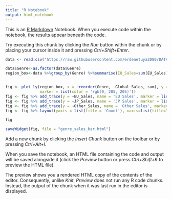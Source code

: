 ---
title: "R Notebook"
output: html_notebook
---

This is an [R Markdown](http://rmarkdown.rstudio.com) Notebook. When you execute code within the notebook, the results appear beneath the code. 

Try executing this chunk by clicking the *Run* button within the chunk or by placing your cursor inside it and pressing *Ctrl+Shift+Enter*. 

```{r}

data <- read.csv("https://raw.githubusercontent.com/erdenetuya2080/DATA-5310-Data-Visualization/refs/heads/main/vgsales.csv")

data$Genre<-as.factor(data$Genre)
region_box<-data %>%group_by(Genre) %>%summarise(EU_Sales=sum(EU_Sales),NA_Sales=sum(NA_Sales), JP_Sales=sum(JP_Sales), Other_Sales=sum(Other_Sales) , Global_Sales=sum(Global_Sales))


fig <- plot_ly(region_box, x = ~reorder(Genre, -Global_Sales, sum), y = ~NA_Sales, type = 'bar', name = 'NA Sales',
               marker = list(color = 'rgb(0, 205, 205)'))
fig <- fig %>% add_trace(y = ~EU_Sales, name = 'EU Sales', marker = list(color = 'coral'))
fig <- fig %>% add_trace(y = ~JP_Sales, name = 'JP Sales', marker = list(color = 'chartreuse3'))
fig <- fig %>% add_trace(y = ~Other_Sales, name = 'Other Sales', marker = list(color = 'orchid'))
fig <- fig %>% layout(yaxis = list(title = 'Count'), xaxis=list(title="Genre"), barmode = 'stack')

fig

saveWidget(fig, file = "genre_sales_bar.html")
```

Add a new chunk by clicking the *Insert Chunk* button on the toolbar or by pressing *Ctrl+Alt+I*.

When you save the notebook, an HTML file containing the code and output will be saved alongside it (click the *Preview* button or press *Ctrl+Shift+K* to preview the HTML file).

The preview shows you a rendered HTML copy of the contents of the editor. Consequently, unlike *Knit*, *Preview* does not run any R code chunks. Instead, the output of the chunk when it was last run in the editor is displayed.
